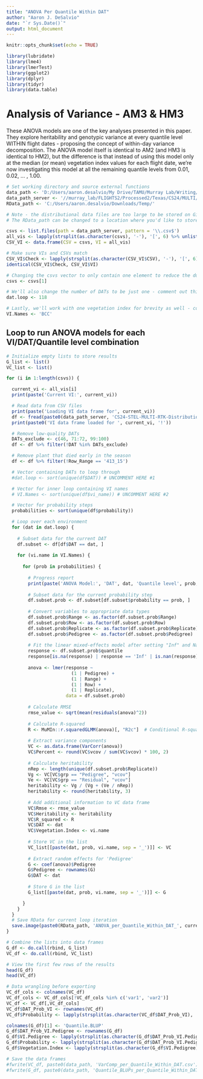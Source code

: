 ---
title: "ANOVA Per Quantile Within DAT"
author: "Aaron J. DeSalvio"
date: "`r Sys.Date()`"
output: html_document
---

```{r setup, include=FALSE}
knitr::opts_chunk$set(echo = TRUE)
```

```{r Libraries, message=FALSE, warning=FALSE}
library(lubridate)
library(lme4)
library(lmerTest)
library(ggplot2)
library(dplyr)
library(tidyr)
library(data.table)
```

# Analysis of Variance - AM3 & HM3

These ANOVA models are one of the key analyses presented in this paper. They explore heritability and genotypic variance at every quantile level WITHIN flight dates - proposing the concept of within-day variance decomposition. The ANOVA model itself is identical to AM2 (and HM3 is identical to HM2), but the difference is that instead of using this model only at the median (or mean) vegetation index values for each flight date, we're now investigating this model at all the remaining quantile levels from 0.01, 0.02, ... , 1.00.

```{r Load distributional data}
# Set working directory and source external functions
data_path <- 'D:/Users/aaron.desalvio/My Drive/TAMU/Murray Lab/Writing/Manuscripts/2025_Distributional_Data/CS24_Cotton/0.0_Data/'
data_path_server <- '//murray_lab/FLIGHTS2/Processed2/Texas/CS24/MULTI/CS24-STEL/Data_Products/Individual_VIs/'
RData_path <- 'C:/Users/aaron.desalvio/Downloads/Temp/'

# Note - the distributional data files are too large to be stored on GitHub. Once you download them, save them to their own directory and replace the path above for data_path_server.
# The RData_path can be changed to a location where you'd like to store the RData files associated with each loop iteration. This is done because the computations take a long time and in the event of a crash or power outage, the loop can be restarted with the next vegetation index based on the last RData file that was exported.

csvs <- list.files(path = data_path_server, pattern = '\\.csv$')
all_vis <- lapply(strsplit(as.character(csvs), '-'), '[', 6) %>% unlist()
CSV_VI <- data.frame(CSV = csvs, VI = all_vis)

# Make sure VIs and CSVs match
CSV_VI$Check <- lapply(strsplit(as.character(CSV_VI$CSV), '-'), '[', 6) %>% unlist()
identical(CSV_VI$Check, CSV_VI$VI)

# Changing the csvs vector to only contain one element to reduce the duration of producing this RMarkdown file. If you'd like to run the entire loop with all VIs, comment out the next line
csvs <- csvs[1]

# We'll also change the number of DATs to be just one - comment out this line too and UNCOMMENT the line within the loop (marked with UNCOMMENT HERE #1) if you'd like to run the entire loop.
dat.loop <- 118

# Lastly, we'll work with one vegetation index for brevity as well - comment out this line and UNCOMMENT the line within the loop (marked with UNCOMMENT HERE #2) if you'd like to run the entire loop.
VI.Names <- 'BCC'
```

## Loop to run ANOVA models for each VI/DAT/Quantile level combination

```{r ANOVA loop, message=FALSE, warning=FALSE}
# Initialize empty lists to store results
G_list <- list()
VC_list <- list()

for (i in 1:length(csvs)) {

  current_vi <- all_vis[i]
  print(paste('Current VI:', current_vi))

  # Read data from CSV files
  print(paste('Loading VI data frame for', current_vi))
  df <- fread(paste0(data_path_server, 'CS24-STEL-MULTI-RTK-Distributions-', current_vi, '-FieldCoords.csv')) %>% as.data.frame() %>% arrange(DAT)
  print(paste0('VI data frame loaded for ', current_vi, '!'))

  # Remove low-quality DATs
  DATs_exclude <- c(46, 71:72, 99:100)
  df <- df %>% filter(!DAT %in% DATs_exclude)

  # Remove plant that died early in the season
  df <- df %>% filter(!Row_Range == '413_15')

  # Vector containing DATs to loop through
  #dat.loop <- sort(unique(df$DAT)) # UNCOMMENT HERE #1

  # Vector for inner loop containing VI names
  # VI.Names <- sort(unique(df$vi_name)) # UNCOMMENT HERE #2

  # Vector for probability steps
  probabilities <- sort(unique(df$probability))

  # Loop over each environment
  for (dat in dat.loop) {
  
    # Subset data for the current DAT
    df.subset <- df[df$DAT == dat, ]
  
    for (vi.name in VI.Names) {
    
      for (prob in probabilities) {
      
        # Progress report
        print(paste('ANOVA Model:', 'DAT', dat, 'Quantile level', prob, 'VI', vi.name))
      
        # Subset data for the current probability step
        df.subset.prob <- df.subset[df.subset$probability == prob, ]
        
        # Convert variables to appropriate data types
        df.subset.prob$Range <- as.factor(df.subset.prob$Range)
        df.subset.prob$Row <- as.factor(df.subset.prob$Row)
        df.subset.prob$Replicate <- as.factor(df.subset.prob$Replicate)
        df.subset.prob$Pedigree <- as.factor(df.subset.prob$Pedigree)
      
        # Fit the linear mixed-effects model after setting "Inf" and NaN as NA
        response <- df.subset.prob$quantile
        response[is.na(response) | response == 'Inf' | is.nan(response) | response == '-Inf'] <- NA
      
        anova <- lmer(response ~
                        (1 | Pedigree) +
                        (1 | Range) +
                        (1 | Row) +
                        (1 | Replicate),
                      data = df.subset.prob)
      
        # Calculate RMSE
        rmse_value <- sqrt(mean(residuals(anova)^2))
      
        # Calculate R-squared
        R <- MuMIn::r.squaredGLMM(anova)[, "R2c"]  # Conditional R-squared
      
        # Extract variance components
        VC <- as.data.frame(VarCorr(anova))
        VC$Percent <- round(VC$vcov / sum(VC$vcov) * 100, 2)
      
        # Calculate heritability
        nRep <- length(unique(df.subset.prob$Replicate))
        Vg <- VC[VC$grp == "Pedigree", "vcov"]
        Ve <- VC[VC$grp == "Residual", "vcov"]
        heritability <- Vg / (Vg + (Ve / nRep))
        heritability <- round(heritability, 3)
      
        # Add additional information to VC data frame
        VC$Rmse <- rmse_value
        VC$Heritability <- heritability
        VC$R_squared <- R
        VC$DAT <- dat
        VC$Vegetation.Index <- vi.name
      
        # Store VC in the list
        VC_list[[paste(dat, prob, vi.name, sep = '_')]] <- VC
      
        # Extract random effects for 'Pedigree'
        G <- coef(anova)$Pedigree
        G$Pedigree <- rownames(G)
        G$DAT <- dat
      
        # Store G in the list
        G_list[[paste(dat, prob, vi.name, sep = '_')]] <- G

      }
    }
  }
  # Save RData for current loop iteration
  save.image(paste0(RData_path, 'ANOVA_per_Quantile_Within_DAT_', current_vi, '.RData'))
}
```

```{r Save the ANOVA results}
# Combine the lists into data frames
G_df <- do.call(rbind, G_list)
VC_df <- do.call(rbind, VC_list)

# View the first few rows of the results
head(G_df)
head(VC_df)

# Data wrangling before exporting
VC_df_cols <- colnames(VC_df)
VC_df_cols <- VC_df_cols[!VC_df_cols %in% c('var1', 'var2')]
VC_df <- VC_df[,VC_df_cols]
VC_df$DAT_Prob_VI <- rownames(VC_df)
VC_df$Probability <- lapply(strsplit(as.character(VC_df$DAT_Prob_VI), '_'), '[', 2) %>% unlist() %>% as.numeric()

colnames(G_df)[1] <- 'Quantile.BLUP'
G_df$DAT_Prob_VI.Pedigree <- rownames(G_df)
G_df$VI.Pedigree <- lapply(strsplit(as.character(G_df$DAT_Prob_VI.Pedigree), '_'), '[', 3) %>% unlist()
G_df$Probability <- lapply(strsplit(as.character(G_df$DAT_Prob_VI.Pedigree), '_'), '[', 2) %>% unlist() %>% as.numeric()
G_df$Vegetation.Index <- lapply(strsplit(as.character(G_df$VI.Pedigree), '\\.'), '[', 1)

# Save the data frames
#fwrite(VC_df, paste0(data_path, 'VarComp_per_Quantile_Within_DAT.csv'))
#fwrite(G_df, paste0(data_path, 'Quantile_BLUPs_per_Quantile_Within_DAT.csv'))
```
